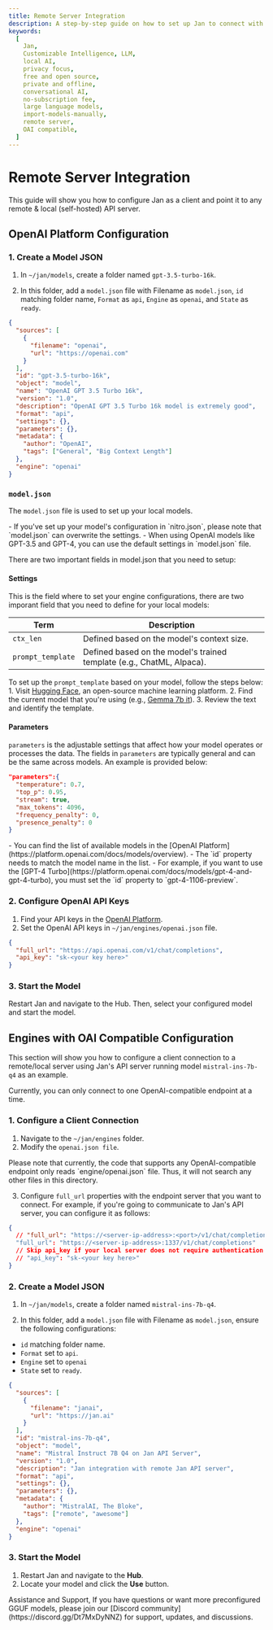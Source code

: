 ```yaml
---
title: Remote Server Integration
description: A step-by-step guide on how to set up Jan to connect with any remote or local API server.
keywords:
  [
    Jan,
    Customizable Intelligence, LLM,
    local AI,
    privacy focus,
    free and open source,
    private and offline,
    conversational AI,
    no-subscription fee,
    large language models,
    import-models-manually,
    remote server,
    OAI compatible,
  ]
---
```



# Remote Server Integration

This guide will show you how to configure Jan as a client and point it to any remote & local (self-hosted) API server.

## OpenAI Platform Configuration

### 1. Create a Model JSON

1. In `~/jan/models`, create a folder named `gpt-3.5-turbo-16k`.

2. In this folder, add a `model.json` file with Filename as `model.json`, `id` matching folder name, `Format` as `api`, `Engine` as `openai`, and `State` as `ready`.

```json ~/jan/models/gpt-3.5-turbo-16k/model.json
{
  "sources": [
    {
      "filename": "openai",
      "url": "https://openai.com"
    }
  ],
  "id": "gpt-3.5-turbo-16k",
  "object": "model",
  "name": "OpenAI GPT 3.5 Turbo 16k",
  "version": "1.0",
  "description": "OpenAI GPT 3.5 Turbo 16k model is extremely good",
  "format": "api",
  "settings": {},
  "parameters": {},
  "metadata": {
    "author": "OpenAI",
    "tags": ["General", "Big Context Length"]
  },
  "engine": "openai"
}
```

### `model.json`

The `model.json` file is used to set up your local models.

<Callout type='info' emoji="">
  - If you've set up your model's configuration in `nitro.json`, please note that `model.json` can overwrite the settings.
  - When using OpenAI models like GPT-3.5 and GPT-4, you can use the default settings in `model.json` file.
</Callout>

There are two important fields in model.json that you need to setup:

#### Settings

This is the field where to set your engine configurations, there are two imporant field that you need to define for your local models:

| Term              | Description                                                           |
| ----------------- | --------------------------------------------------------------------- |
| `ctx_len`         | Defined based on the model's context size.                            |
| `prompt_template` | Defined based on the model's trained template (e.g., ChatML, Alpaca). |

To set up the `prompt_template` based on your model, follow the steps below: 1. Visit [Hugging Face](https://huggingface.co/), an open-source machine learning platform. 2. Find the current model that you're using (e.g., [Gemma 7b it](https://huggingface.co/google/gemma-7b-it)). 3. Review the text and identify the template.

#### Parameters

`parameters` is the adjustable settings that affect how your model operates or processes the data.
The fields in `parameters` are typically general and can be the same across models. An example is provided below:

```json
"parameters":{
  "temperature": 0.7,
  "top_p": 0.95,
  "stream": true,
  "max_tokens": 4096,
  "frequency_penalty": 0,
  "presence_penalty": 0
}
```

<Callout type='warning' emoji=''>
  - You can find the list of available models in the [OpenAI Platform](https://platform.openai.com/docs/models/overview).
  - The `id` property needs to match the model name in the list.
  - For example, if you want to use the [GPT-4 Turbo](https://platform.openai.com/docs/models/gpt-4-and-gpt-4-turbo), you must set the `id` property to `gpt-4-1106-preview`.
</Callout>


### 2. Configure OpenAI API Keys

1. Find your API keys in the [OpenAI Platform](https://platform.openai.com/api-keys).
2. Set the OpenAI API keys in `~/jan/engines/openai.json` file.

```json ~/jan/engines/openai.json
{
  "full_url": "https://api.openai.com/v1/chat/completions",
  "api_key": "sk-<your key here>"
}
```

### 3. Start the Model

Restart Jan and navigate to the Hub. Then, select your configured model and start the model.

## Engines with OAI Compatible Configuration

This section will show you how to configure a client connection to a remote/local server using Jan's API server running model `mistral-ins-7b-q4` as an example.

<Callout type='info'>
  Currently, you can only connect to one OpenAI-compatible endpoint at a time.
</Callout>

### 1. Configure a Client Connection

1. Navigate to the `~/jan/engines` folder.
2. Modify the `openai.json file`.

<Callout type='info'>
  Please note that currently, the code that supports any OpenAI-compatible endpoint only reads `engine/openai.json` file. Thus, it will not search any other files in this directory.
</Callout>

3. Configure `full_url` properties with the endpoint server that you want to connect. For example, if you're going to communicate to Jan's API server, you can configure it as follows:

```json ~/jan/engines/openai.json
{
  // "full_url": "https://<server-ip-address>:<port>/v1/chat/completions"
  "full_url": "https://<server-ip-address>:1337/v1/chat/completions"
  // Skip api_key if your local server does not require authentication
  // "api_key": "sk-<your key here>"
}
```

### 2. Create a Model JSON

1. In `~/jan/models`, create a folder named `mistral-ins-7b-q4`.

2. In this folder, add a `model.json` file with Filename as `model.json`, ensure the following configurations:

- `id` matching folder name.
- `Format` set to `api`.
- `Engine` set to `openai`
- `State` set to `ready`.

```json ~/jan/models/mistral-ins-7b-q4/model.json
{
  "sources": [
    {
      "filename": "janai",
      "url": "https://jan.ai"
    }
  ],
  "id": "mistral-ins-7b-q4",
  "object": "model",
  "name": "Mistral Instruct 7B Q4 on Jan API Server",
  "version": "1.0",
  "description": "Jan integration with remote Jan API server",
  "format": "api",
  "settings": {},
  "parameters": {},
  "metadata": {
    "author": "MistralAI, The Bloke",
    "tags": ["remote", "awesome"]
  },
  "engine": "openai"
}
```

### 3. Start the Model

1. Restart Jan and navigate to the **Hub**.
2. Locate your model and click the **Use** button.

<Callout type='info'>
  Assistance and Support, If you have questions or want more preconfigured GGUF models, please join our [Discord community](https://discord.gg/Dt7MxDyNNZ) for support, updates, and discussions.
</Callout>